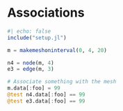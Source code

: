 # Associations

```julia
#| echo: false
include("setup.jl")
```

```julia
m = makemeshoninterval(0, 4, 20)

n4 = node(m, 4)
e3 = edge(m, 3)

# Associate something with the mesh
m.data[:foo] = 99
@test n4.data[:foo] == 99
@test e3.data[:foo] == 99
```

